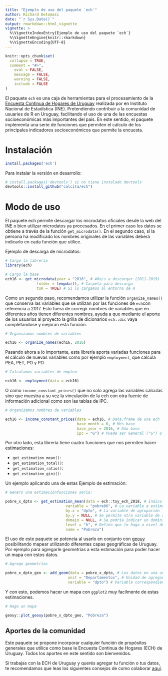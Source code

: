 ```yaml
---
title: "Ejemplo de uso del paquete `ech`"
author: Richard Detomasi
date: "`r Sys.Date()`"
output: rmarkdown::html_vignette
vignette: >
  %\VignetteIndexEntry{Ejemplo de uso del paquete `ech`}
  %\VignetteEngine{knitr::rmarkdown}
  %\VignetteEncoding{UTF-8}
---
```


```r
knitr::opts_chunk$set(
  collapse = TRUE,
  comment = "#>",
	eval = FALSE,
	message = FALSE,
	warning = FALSE,
	include = FALSE
)
```


El paquete `ech` es una caja de herramientas para el procesamiento de la [Encuesta Continua de Hogares de Uruguay](http://www.ine.gub.uy/encuesta-continua-de-hogares1) realizada por en Instituto Nacional de Estadística (INE). Pretendiendo contribuir a la comunidad de usuaries de R en Uruguay, facilitando el uso de una de las encuestas socioeconómicas más importantes del país. En este sentido, el paquete implementa una serie de funciones que permiten el cálculo de los principales indicadores socioeconómicos que permite la encuesta.


Instalación
===========

```r
install.packages('ech')
```

Para instalar la versión en desarrollo:

```r
# install.packages('devtools') si no tiene instalado devtools
devtools::install_github("calcita/ech")
```


Modo de uso
===========

El paquete ech permite descargar los microdatos oficiales desde la web del INE o bien utilizar microdatos ya procesados. En el primer caso los datos se obtiene a través de la función `get_microdata()`. En el segundo caso, si la persona ha modificado los nombres originales de las variables deberá indicarlo en cada función que utilice.

Ejemplo de descarga de microdatos:

```r

# Cargo la libreria
library(ech)

# Cargo la base
ech16 <- get_microdata(year = "2016", # Año/s a descargar (2011-2019)
              folder = tempdir(), # Carpeta para descarga   
              toR = TRUE) # Si lo cargamos al entorno de R
```

Como un segundo paso, recomendamos utilizar la función `organize_names()` que conserva las variables que se utilizan por las funciones de `ech`con referencia a 2017. Esto fuera de corregir nombres de variables que en diferentes años tienen diferentes nombres, ayuda a que mediante el aporte de los usuarios al proyecto la grilla de dicionarios `ech::dic` vaya completandose y mejoran esta función.


```r
# Organizamos nombres de variables

ech16 <- organize_names(ech16, 2016)

```

Pasando ahora a lo importante, esta librería aporta variadas funciones para el cálculo de nuevas variables como por ejemplo `employment`, que calcula PEA, PET, PO y PD.

```r
# Calculamos variables de empleo

ech16 <- employment(data = ech16)

```

O como `income_constant_prices()` que no solo agrega las variables calculas sino que muestra a su vez la vinculación de la ech con otra fuente de información adicional como son las tablas de IPC.  


```r
# Organizamos nombres de variables

ech16 <- income_constant_prices(data = ech16, # Data.frame de una ech
                                base_month = 6, # Mes base 
                                base_year = 2016, # Año base
                                ipc = "G") # Puede ser General ("G") o Regional ("R")

```

Por otro lado, esta librería tiene cuatro funciones que nos permiten hacer estimaciones: 

* `get_estimation_mean()`:    
* `get_estimation_total()`:   
* `get_estimation_ratio()`:   
* `get_estimation_gini()`:    

Un ejemplo aplicando una de estas Ejemplo de estimación:

```r
# Genero una estimaciónfunciones sería:

pobre_x_dpto <- get_estimation_mean(data = ech::toy_ech_2018, # Indico el data.frame
                           variable = "pobre06", # La variable a estimar
                           by.x = "dpto", # La variable de agrupación
                           by.y = NULL, # Se permite otra variable de agrupación
                           domain = NULL, # Se podría indicar un dominio
                           level = "h", # Defino que lo haga a nivel de hogar
                           name = "Pobreza") 
```

El uso de este paquete se potencia al usarlo en conjunto con [geouy](https://github.com/RichDeto/geouy) posibilitando mapear utilizando diferentes capas geográficas de Uruguay. Por ejemplo para agregarle geometrías a esta estimación para poder hacer un mapa con estos datos.

```r
# Agrego geometrías

pobre_x_dpto_geo <- add_geom(data = pobre_x_dpto, # Los datos en una unidad geográfica de entre las opciones
                            unit = "Departamentos", # Unidad de agregación de los datos
                            variable = "dpto") # Variable correspondiente a los códigos a la unidad

```

Y con esto, podemos hacer un mapa con `ggplot2` muy facilmente de estas estimaciones.

```r
# Hago un mapa

geouy::plot_geouy(pobre_x_dpto_geo, "Pobreza")

```


Aportes de la comunidad
-----------------------

Este paquete se propone incorporar cualquier función de propósitos generales que utilice como base le Encuesta Continua de Hogares (ECH) de Uruguay. Todos los aportes en este sentido son bienvenidos.

Si trabajas con la ECH de Uruguay y querés agregar tu función o tus datos, te recomendamos que leas los siguientes consejos de como colaborar [aquí](https://github.com/calcita/ech/issues/2).
